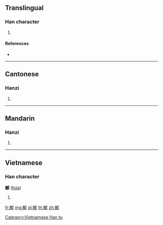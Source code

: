 {{character info/new}}
==Translingual==

===Han character===
{{Han char|rn=163|rad=邑|as=12|sn=15|four=87327|canj=OFNL}}

# {{defn|Han|sort=邑12}}

====References====
* {{Han ref|kx=1277.120|dkj=39629|dj=1776.240|hdz=63796.090|uh=9126|ud=37158|bh=E859|bd=59481}}

----

==Cantonese==

===Hanzi===
{{yue-hanzi|jyut=|y=heui2}}

# {{defn|lang=yue|sort=邑12}}

----

==Mandarin==

===Hanzi===
{{cmn-hanzi|pin=[[xǔ]] ([[xu3]])|wg=hsü<sup>3</sup>}}

# {{defn|lang=cmn|sort=邑12}}

----

==Vietnamese==

===Han character===
'''鄦''' ([[hứa]])

# {{defn|lang=vi}}

[[Category:Vietnamese Han tu]]

[[fr:鄦]]
[[mg:鄦]]
[[pl:鄦]]
[[th:鄦]]
[[zh:鄦]]